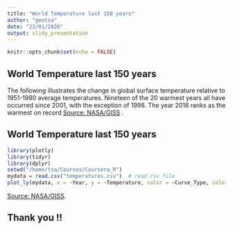 ```yaml
---
title: "World Temperature last 150 years"
author: "geotsa"
date: "23/01/2020"
output: slidy_presentation
---
```


```r
knitr::opts_chunk$set(echo = FALSE)
```

## World Temperature last 150 years

The following illustrates the change in global surface temperature relative to 1951-1980 average temperatures. Nineteen of the 20 warmest years all have occurred since 2001, with the exception of 1998. The year 2016 ranks as the warmest on record
[Source: NASA/GISS](https://data.giss.nasa.gov/gistemp/graphs/graph_data/Global_Mean_Estimates_based_on_Land_and_Ocean_Data/graph.txt) .


## World Temperature last 150 years

```r
library(plotly)
library(tidyr)
library(dplyr)
setwd("/home/tsa/Courses/Coursera_R")
mydata = read.csv("temperatures.csv")  # read csv file 
plot_ly(mydata, x = ~Year, y = ~Temperature, color = ~Curve_Type, colors=c("red", "light blue"), type = "scatter", mode = "lines")
```

[Source: NASA/GISS](https://data.giss.nasa.gov/gistemp/graphs/graph_data/Global_Mean_Estimates_based_on_Land_and_Ocean_Data/graph.txt).

## Thank you !!

